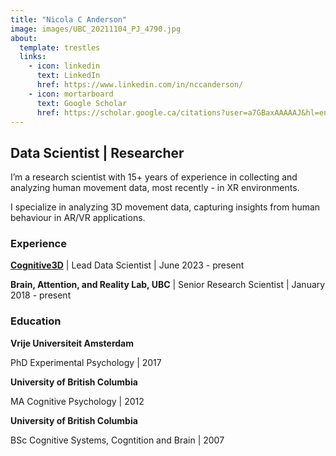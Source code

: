 ```yaml
---
title: "Nicola C Anderson"
image: images/UBC_20211104_PJ_4790.jpg
about:
  template: trestles
  links: 
    - icon: linkedin
      text: LinkedIn
      href: https://www.linkedin.com/in/nccanderson/
    - icon: mortarboard
      text: Google Scholar
      href: https://scholar.google.ca/citations?user=a7GBaxAAAAAJ&hl=en&authuser=1
---
```


## Data Scientist \| Researcher

I'm a research scientist with 15+ years of experience in collecting and analyzing human movement data, most recently - in XR environments.

I specialize in analyzing 3D movement data, capturing insights from human behaviour in AR/VR applications.

### Experience

[**Cognitive3D**](https://cognitive3d.com/ "Analytics for VR, AR, MR") \| Lead Data Scientist \| June 2023 - present

**Brain, Attention, and Reality Lab, UBC** \| Senior Research Scientist \| January 2018 - present

### Education

**Vrije Universiteit Amsterdam**

PhD Experimental Psychology \| 2017

**University of British Columbia**

MA Cognitive Psychology \| 2012

**University of British Columbia**

BSc Cognitive Systems, Cogntition and Brain \| 2007
